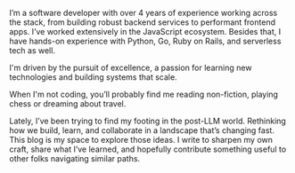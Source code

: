 I’m a software developer with over 4 years of experience working across the stack, from building robust backend services to performant frontend apps. I’ve worked extensively in the JavaScript ecosystem. Besides that, I have hands-on experience with Python, Go, Ruby on Rails, and serverless tech as well.

I'm driven by the pursuit of excellence, a passion for learning new technologies and building systems that scale.

When I'm not coding, you’ll probably find me reading non-fiction, playing chess or dreaming about travel.

Lately, I’ve been trying to find my footing in the post-LLM world. Rethinking how we build, learn, and collaborate in a landscape that’s changing fast. This blog is my space to explore those ideas. I write to sharpen my own craft, share what I’ve learned, and hopefully contribute something useful to other folks navigating similar paths.


